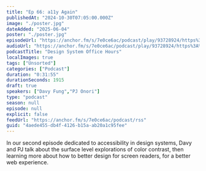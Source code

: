```yaml
---
title: "Ep 66: a11y Again"
publishedAt: "2024-10-30T07:05:00.000Z"
image: "./poster.jpg"
dateAdded: "2025-06-04"
poster: "./poster.jpg"
episodeUrl: "https://anchor.fm/s/7e0ce6ac/podcast/play/93728924/https%3A%2F%2Fd3ctxlq1ktw2nl.cloudfront.net%2Fstaging%2F2024-9-30%2Ff8e37817-5d87-c902-7e08-97c352466deb.mp3"
audioUrl: "https://anchor.fm/s/7e0ce6ac/podcast/play/93728924/https%3A%2F%2Fd3ctxlq1ktw2nl.cloudfront.net%2Fstaging%2F2024-9-30%2Ff8e37817-5d87-c902-7e08-97c352466deb.mp3"
podcastTitle: "Design System Office Hours"
localImages: true
tags: ["Unsorted"]
categories: ["Podcast"]
duration: "0:31:55"
durationSeconds: 1915
draft: true
speakers: ["Davy Fung","PJ Onori"]
type: "podcast"
season: null
episode: null
explicit: false
feedUrl: "https://anchor.fm/s/7e0ce6ac/podcast/rss"
guid: "4aede455-db4f-4126-b15a-ab20a1c95fee"
---
```

In our second episode dedicated to accessibility in design systems, Davy and PJ talk about the surface level explorations of color contrast, then learning more about how to better design for screen readers, for a better web experience.
